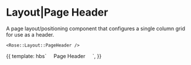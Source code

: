 
<Meta title="Rose|Layout" component="PageHeader" />

# Layout|Page Header

A page layout/positioning component that configures a single column grid for use as a header.

```htmlbars
<Rose::Layout::PageHeader />
```

<Preview>
  <Story name="Page Header">{{
    template: hbs`
    <Rose::Layout::PageHeader style="background: var(--brand-gray-5); padding: 1rem;">
      Page Header
    </Rose::Layout::PageHeader>
    `,
  }}</Story>
</Preview>
